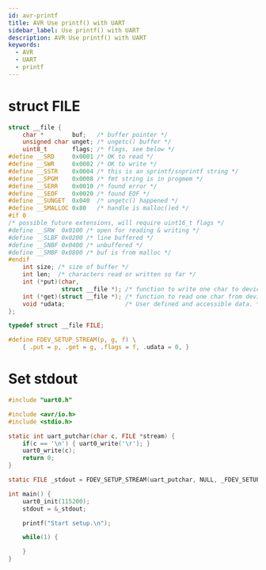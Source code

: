 ```yaml
---
id: avr-printf
title: AVR Use printf() with UART
sidebar_label: Use printf() with UART
description: AVR Use printf() with UART
keywords:
  - AVR
  - UART
  - printf
---
```


# struct FILE

```c
struct __file {
    char *        buf;   /* buffer pointer */
    unsigned char unget; /* ungetc() buffer */
    uint8_t       flags; /* flags, see below */
#define __SRD     0x0001 /* OK to read */
#define __SWR     0x0002 /* OK to write */
#define __SSTR    0x0004 /* this is an sprintf/snprintf string */
#define __SPGM    0x0008 /* fmt string is in progmem */
#define __SERR    0x0010 /* found error */
#define __SEOF    0x0020 /* found EOF */
#define __SUNGET  0x040  /* ungetc() happened */
#define __SMALLOC 0x80   /* handle is malloc()ed */
#if 0
/* possible future extensions, will require uint16_t flags */
#define __SRW  0x0100 /* open for reading & writing */
#define __SLBF 0x0200 /* line buffered */
#define __SNBF 0x0400 /* unbuffered */
#define __SMBF 0x0800 /* buf is from malloc */
#endif
    int size; /* size of buffer */
    int len;  /* characters read or written so far */
    int (*put)(char,
               struct __file *); /* function to write one char to device */
    int (*get)(struct __file *); /* function to read one char from device */
    void *udata;                 /* User defined and accessible data. */
};

typedef struct __file FILE;

#define FDEV_SETUP_STREAM(p, g, f) \
    { .put = p, .get = g, .flags = f, .udata = 0, }
```

# Set stdout

```c
#include "uart0.h"

#include <avr/io.h>
#include <stdio.h>

static int uart_putchar(char c, FILE *stream) {
    if(c == '\n') { uart0_write('\r'); }
    uart0_write(c);
    return 0;
}

static FILE _stdout = FDEV_SETUP_STREAM(uart_putchar, NULL, _FDEV_SETUP_WRITE);

int main() {
    uart0_init(115200);
    stdout = &_stdout;

    printf("Start setup.\n");

    while(1) {

    }
}
```
